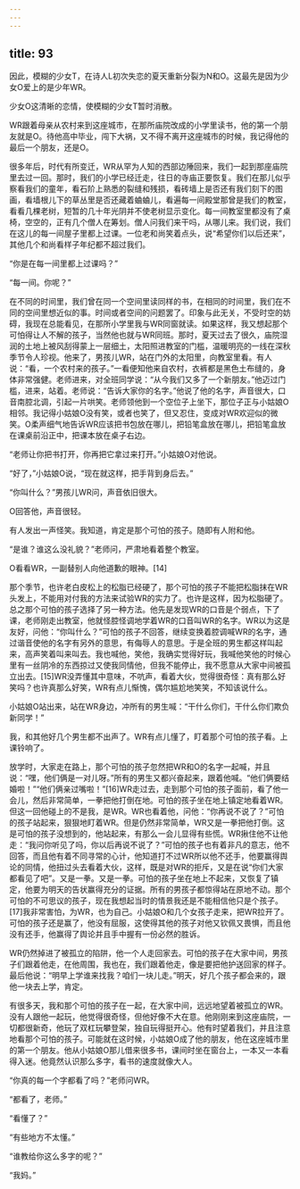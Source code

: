 ```yaml
---
---
---
```

title: 93
---



因此，模糊的少女T，在诗人L初次失恋的夏天重新分裂为N和O。这最先是因为少女O爱上的是少年WR。

少女O这清晰的恋情，使模糊的少女T暂时消散。

WR跟着母亲从农村来到这座城市，在那所庙院改成的小学里读书，他的第一个朋友就是O。待他高中毕业，闯下大祸，又不得不离开这座城市的时候，我记得他的最后一个朋友，还是O。

很多年后，时代有所变迁，WR从罕为人知的西部边陲回来，我们一起到那座庙院里去过一回。那时，我们的小学已经迁走，往日的寺庙正要恢复。我们在那儿似乎察看我们的童年，看石阶上熟悉的裂缝和残损，看砖墙上是否还有我们刻下的图画，看墙根儿下的草丛里是否还藏着蛐蛐儿，看遍每一间殿堂那曾是我们的教室，看看几棵老树，短暂的几十年光阴并不使老树显示变化。每一间教室里都没有了桌椅，空空的，正有几个僧人在筹划。僧人问我们来干吗，从哪儿来。我们说，我们在这儿的每一间屋子里都上过课。一位老和尚笑着点头，说“希望你们以后还来”，其他几个和尚看样子年纪都不超过我们。

“你是在每一间里都上过课吗？”

“每一间。你呢？”

在不同的时间里，我们曾在同一个空间里读同样的书，在相同的时间里，我们在不同的空间里想近似的事。时间或者空间的问题罢了。印象与此无关，不受时空的妨碍，我现在总能看见，在那所小学里我与WR同窗就读。如果这样，我又想起那个可怕得让人不解的孩子，当然他也就与WR同班。那时，夏天过去了很久，庙院湿润的土地上被风刮得蒙上一层细土，太阳照进教室的门槛，温暖明亮的一线在深秋季节令人珍视。他来了，男孩儿WR，站在门外的太阳里，向教室里看。有人说：“看，一个农村来的孩子。”一看便知他来自农村，衣裤都是黑色土布缝的，身体非常强健。老师进来，对全班同学说：“从今我们又多了一个新朋友。”他迈过门槛，进来，站着。老师说：“告诉大家你的名字。”他说了他的名字，声音很大，口音南腔北调，引起一片哄笑。老师领他到一个空位子上坐下，那位子正与小姑娘O相邻。我记得小姑娘O没有笑，或者也笑了，但又忍住，变成对WR欢迎似的微笑。O柔声细气地告诉WR应该把书包放在哪儿，把铅笔盒放在哪儿，把铅笔盒放在课桌前沿正中，把课本放在桌子右边。

“老师让你把书打开，你再把它拿过来打开。”小姑娘O对他说。

“好了，”小姑娘O说，“现在就这样，把手背到身后去。”

“你叫什么？”男孩儿WR问，声音依旧很大。

O回答他，声音很轻。

有人发出一声怪笑。我知道，肯定是那个可怕的孩子。随即有人附和他。

“是谁？谁这么没礼貌？”老师问，严肃地看着整个教室。

O看看WR，一副替别人向他道歉的眼神。[14]

那个季节，也许老白皮松上的松脂已经硬了，那个可怕的孩子不能把松脂抹在WR头发上，不能用对付我的方法来试验WR的实力了。也许是这样，因为松脂硬了。总之那个可怕的孩子选择了另一种方法。他先是发现WR的口音是个弱点，下了课，老师刚走出教室，他就怪腔怪调地学着WR的口音叫WR的名字。WR以为这是友好，问他：“你叫什么？”可怕的孩子不回答，继续变换着腔调喊WR的名字，通过谐音使他的名字有另外的意思，有侮辱人的意思。于是全班的男生都这样叫起来，高声笑着叫来叫去。我也喊他，笑他，我确实觉得好玩，我喊他笑他的时候心里有一丝阴冷的东西掠过又使我同情他，但我不能停止，我不愿意从大家中间被孤立出去。[15]WR没弄懂其中意味，不吭声，看着大伙，觉得很奇怪：真有那么好笑吗？也许真那么好笑，WR有点儿惭愧，偶尔尴尬地笑笑，不知该说什么。

小姑娘O站出来，站在WR身边，冲所有的男生喊：“干什么你们，干什么你们欺负新同学！”

我，和其他好几个男生都不出声了。WR有点儿懂了，盯着那个可怕的孩子看。上课铃响了。

放学时，大家走在路上，那个可怕的孩子忽然把WR和O的名字一起喊，并且说：“嘿，他们俩是一对儿呀。”所有的男生又都兴奋起来，跟着他喊。“他们俩要结婚啦！”“他们俩亲过嘴啦！”[16]WR走过去，走到那个可怕的孩子面前，看了他一会儿，然后非常简单，一拳把他打倒在地。可怕的孩子坐在地上镇定地看着WR。但这一回他碰上的不是我，是WR。WR也看着他，问他：“你再说不说了？”可怕的孩子站起来，狠狠地盯着WR。但是仍然非常简单，WR又是一拳把他打倒。这是可怕的孩子没想到的，他站起来，有那么一会儿显得有些慌。WR揪住他不让他走：“我问你听见了吗，你以后再说不说了？”可怕的孩子也有着非凡的意志，他不回答，而且他有着不同寻常的心计，他知道打不过WR所以他不还手，他要赢得舆论的同情，他扭过头去看着大伙，这样，既是对WR的拒斥，又是在说“你们大家都看见了吧”。又是一拳。又是一拳。可怕的孩子坐在地上不起来，又恢复了镇定，他要为明天的告状赢得充分的证据。所有的男孩子都惊得站在原地不动。那个可怕的不可思议的孩子，现在我想起当时的情景我还是不能相信他只是个孩子。[17]我非常害怕，为WR，也为自己。小姑娘O和几个女孩子走来，把WR拉开了。可怕的孩子还是赢了，他没有屈服，这使得其他的孩子对他又钦佩又畏惧，而且他没有还手，他赢得了舆论并且手中握有一份必然的胜诉。

WR仍然掉进了被孤立的陷阱，他一个人走回家去。可怕的孩子在大家中间，男孩子们跟着他走，在他周围，我也在，我们跟着他走，像是要把他护送回家的样子。最后他说：“明早上学谁来找我？咱们一块儿走。”明天，好几个孩子都会来的，跟他一块去上学，肯定。

有很多天，我和那个可怕的孩子在一起，在大家中间，远远地望着被孤立的WR。没有人跟他一起玩，他觉得很奇怪，但他好像不大在意。他刚刚来到这座庙院，一切都很新奇，他玩了双杠玩攀登架，独自玩得挺开心。他有时望着我们，并且注意地看那个可怕的孩子。可能就在这时候，小姑娘O成了他的朋友，他在这座城市里的第一个朋友。他从小姑娘O那儿借来很多书，课间时坐在窗台上，一本又一本看得入迷。他竟然认识那么多字，看书的速度就像大人。

“你真的每一个字都看了吗？”老师问WR。

“都看了，老师。”

“看懂了？”

“有些地方不太懂。”

“谁教给你这么多字的呢？”

“我妈。”